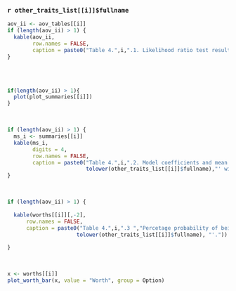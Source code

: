 ### `r other_traits_list[[i]]$fullname`


```r
aov_ii <- aov_tables[[i]]
if (length(aov_ii) > 1) {
  kable(aov_ii,
        row.names = FALSE,
        caption = paste0("Table 4.",i,".1. Likelihood ratio test results from fitted Plackett-Luce model with rankings from '", tolower(other_traits_list[[i]]$code), "'."))
}

```

\
\

```r

if(length(aov_ii) > 1){
  plot(plot_summaries[[i]])
}
```

\

```r
if (length(aov_ii) > 1) {
  ms_i <- summaries[[i]]
  kable(ms_i, 
        digits = 4,
        row.names = FALSE,
        caption = paste0("Table 4.",i,".2. Model coefficients and mean separation of Plackett-Luce model for '",
                         tolower(other_traits_list[[i]]$fullname),"' with ", ci_level*100, "% confidence intervals."))
}
```

\

```r
if (length(aov_ii) > 1) {
  
  kable(worths[[i]][,-2],
      row.names = FALSE,
      caption = paste0("Table 4.",i,".3 ","Percetage probability of being highest ranked for '",
                      tolower(other_traits_list[[i]]$fullname), "'."))
  
}
```

\

```r
x <- worths[[i]]
plot_worth_bar(x, value = "Worth", group = Option)
```

